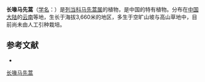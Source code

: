 {{Speciesbox
| name = 长喙马先蒿
| status = 
| status_system = 
| image =
| genus = Pedicularis
| species = macrorhyncha
| authority = Li
}}

'''长喙马先蒿'''（[[学名|学名]]：{{lang|la|''Pedicularis macrorhyncha''}}）是[[列当科|列当科]][[马先蒿属|马先蒿属]]的植物，是中国的特有植物。分布在[[中国大陆|中国大陆]]的[[云南|云南]]等地，生长于海拔3,660米的地区，多生于空旷山坡与高山草地中，目前尚未由人工引种栽培。

== 参考文献 ==
<div class="references-small">
* {{cite web| url =http://www.bioinfo.cn/db05/KmzwSpecies.php?action=view&id=21334| title =长喙马先蒿| work =《中国高等植物数据库全库》| publisher =中国科学院微生物研究所| author =昆明植物研究所| accessdate =2009-02-25| deadurl =yes| archiveurl =https://web.archive.org/web/20160305001759/http://www.bioinfo.cn/db05/KmzwSpecies.php?action=view&id=21334| archivedate =2016-03-05}}
</div>
{{Taxonbar|from=Q15231122}}

[[Category:马先蒿属|长喙马先蒿]]


{{植物小作品}}